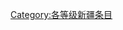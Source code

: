 {{catmore1|[[Wikipedia:新疆专题|Wikipedia:新疆专题]]}}
{{Articles by Quality|topic=新疆|project=新疆|format=toc}}
{{emptycat}}

[[Category:各等级新疆条目|Category:各等级新疆条目]]
